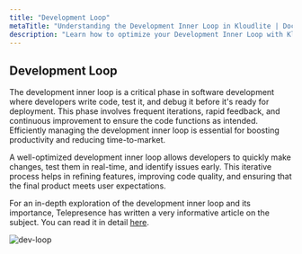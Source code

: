 ```yaml
---
title: "Development Loop"  
metaTitle: "Understanding the Development Inner Loop in Kloudlite | Documentation"  
description: "Learn how to optimize your Development Inner Loop with Kloudlite. Explore best practices for coding, testing, and debugging within your development environments"
---
```



## Development Loop
The development inner loop is a critical phase in software development where developers write code, 
test it, and debug it before it's ready for deployment. This phase involves frequent iterations, rapid 
feedback, and continuous improvement to ensure the code functions as intended. Efficiently managing the 
development inner loop is essential for boosting productivity and reducing time-to-market.

A well-optimized development inner loop allows developers to quickly make changes, test them in real-time, 
and identify issues early. This iterative process helps in refining features, improving code quality, and 
ensuring that the final product meets user expectations.

For an in-depth exploration of the development inner loop and its importance, Telepresence has written a very 
informative article on the subject. You can read it in detail [here](https://www.getambassador.io/docs/telepresence-oss/latest/concepts/devloop).

<Img src="/docs/introduction/dev-loop.png" alt="dev-loop"/>
